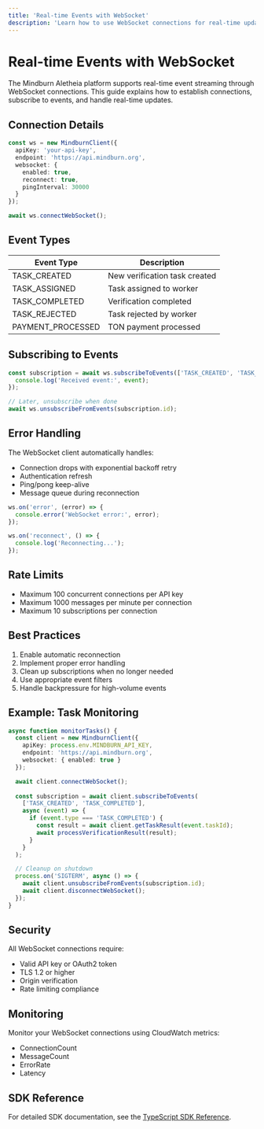 ```yaml
---
title: 'Real-time Events with WebSocket'
description: 'Learn how to use WebSocket connections for real-time updates'
---
```


# Real-time Events with WebSocket

The Mindburn Aletheia platform supports real-time event streaming through WebSocket connections. This guide explains how to establish connections, subscribe to events, and handle real-time updates.

## Connection Details

```typescript
const ws = new MindburnClient({
  apiKey: 'your-api-key',
  endpoint: 'https://api.mindburn.org',
  websocket: {
    enabled: true,
    reconnect: true,
    pingInterval: 30000
  }
});

await ws.connectWebSocket();
```

## Event Types

| Event Type | Description |
|------------|-------------|
| TASK_CREATED | New verification task created |
| TASK_ASSIGNED | Task assigned to worker |
| TASK_COMPLETED | Verification completed |
| TASK_REJECTED | Task rejected by worker |
| PAYMENT_PROCESSED | TON payment processed |

## Subscribing to Events

```typescript
const subscription = await ws.subscribeToEvents(['TASK_CREATED', 'TASK_COMPLETED'], (event) => {
  console.log('Received event:', event);
});

// Later, unsubscribe when done
await ws.unsubscribeFromEvents(subscription.id);
```

## Error Handling

The WebSocket client automatically handles:
- Connection drops with exponential backoff retry
- Authentication refresh
- Ping/pong keep-alive
- Message queue during reconnection

```typescript
ws.on('error', (error) => {
  console.error('WebSocket error:', error);
});

ws.on('reconnect', () => {
  console.log('Reconnecting...');
});
```

## Rate Limits

- Maximum 100 concurrent connections per API key
- Maximum 1000 messages per minute per connection
- Maximum 10 subscriptions per connection

## Best Practices

1. Enable automatic reconnection
2. Implement proper error handling
3. Clean up subscriptions when no longer needed
4. Use appropriate event filters
5. Handle backpressure for high-volume events

## Example: Task Monitoring

```typescript
async function monitorTasks() {
  const client = new MindburnClient({
    apiKey: process.env.MINDBURN_API_KEY,
    endpoint: 'https://api.mindburn.org',
    websocket: { enabled: true }
  });

  await client.connectWebSocket();
  
  const subscription = await client.subscribeToEvents(
    ['TASK_CREATED', 'TASK_COMPLETED'], 
    async (event) => {
      if (event.type === 'TASK_COMPLETED') {
        const result = await client.getTaskResult(event.taskId);
        await processVerificationResult(result);
      }
    }
  );

  // Cleanup on shutdown
  process.on('SIGTERM', async () => {
    await client.unsubscribeFromEvents(subscription.id);
    await client.disconnectWebSocket();
  });
}
```

## Security

All WebSocket connections require:
- Valid API key or OAuth2 token
- TLS 1.2 or higher
- Origin verification
- Rate limiting compliance

## Monitoring

Monitor your WebSocket connections using CloudWatch metrics:
- ConnectionCount
- MessageCount
- ErrorRate
- Latency

## SDK Reference

For detailed SDK documentation, see the [TypeScript SDK Reference](/sdk/typescript/websocket). 